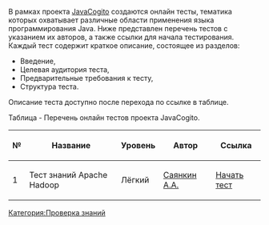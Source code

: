 В рамках проекта [[Заглавная страница|JavaCogito]] создаются онлайн тесты, тематика которых охватывает различные области применения языка программирования Java. Ниже представлен перечень тестов с указанием их авторов, а также ссылки для начала тестирования. Каждый тест содержит краткое описание, состоящее из разделов:

* Введение,
* Целевая аудитория теста,
* Предварительные требования к тесту,
* Структура теста.

Описание теста доступно после перехода по ссылке в таблице.


Таблица - Перечень онлайн тестов проекта JavaCogito.
{| border="1" style="border-collapse:collapse" width="100%"
!№
!Название
!Уровень
!Автор
!Ссылка
|-
|1
|﻿Тест знаний Apache Hadoop
|Лёгкий
|[[Саянкин Алексей Александрович | Саянкин А.А.]]
|[http://javacogito.net/hadoop-apache-test.html Начать тест]
|}

[[Категория:Проверка знаний]]

